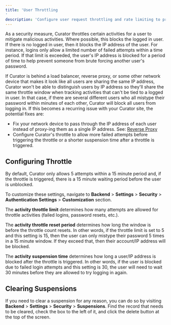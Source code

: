 ---
title: 'User Throttling
'
description: 'Configure user request throttling and rate limiting to prevent system abuse and improve performance stability.'
---

As a security measure, Curator throttles certain activities for a user to mitigate malicious activities.
Where possible, this blocks the logged in user.  If there is no logged in user, then it blocks the IP address
of the user.  For instance, logins only allow a limited number of failed attempts within a time period.  If
that limit is exceeded, the user's IP address is blocked for a period of time to help prevent someone from
brute forcing another user's password.

If Curator is behind a load balancer, reverse proxy, or some other network device that makes it look like all
users are sharing the same IP address, Curator won't be able to distinguish users by IP address so they'll
share the same throttle window when tracking activities that can't be tied to a logged in user.  In that
case, if there are several different users who all mistype their password within minutes of each other,
Curator will block all users from logging in.  If this becomes a recurring issue with your Curator site, the
potential fixes are:

* Fix your network device to pass through the IP address of each user instead of proxy-ing them as a single
IP address.  See: [Reverse Proxy](/setup/proxy_configuration/reverse_proxy)
* Configure Curator's throttle to allow more failed attempts before triggering the throttle or a shorter
suspension time after a throttle is triggered.

## Configuring Throttle

By default, Curator only allows 5 attempts within a 15 minute period and, if the throttle is triggered, there
is a 15 minute waiting period before the user is unblocked.

To customize these settings, navigate to **Backend** > **Settings** > **Security** >
**Authentication Settings** > **Customization** section.

The **activity throttle limit** determines how many attempts are allowed for throttle activities (failed
logins, password resets, etc.).

The **activity throttle reset period** determines how long the window is before the throttle count resets.
In other words, if the throttle limit is set to 5 and this setting is 15, then the user can only mistype
their password 5 times in a 15 minute window.  If they exceed that, then their account/IP address will be blocked.

The **activity suspension time** determines how long a user/IP address is blocked after the throttle is
triggered.  In other words, if the user is blocked due to failed login attempts and this setting is 30, the
user will need to wait 30 minutes before they are allowed to try logging in again.

## Clearing Suspensions

If you need to clear a suspension for any reason, you can do so by visiting **Backend** > **Settings** > **Security** >
**Suspensions**.  Find the record that needs to be cleared, check the box to the left of it, and click the delete button
at the top of the screen.
